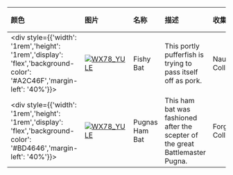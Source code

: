 | 颜色                                                                                                                        | 图片                                                                                                                                                                 | 名称                    | 描述                                                              | 收集             | 品质    | 交易 |
| :-------------------------------------------------------------------------------------------------------------------------- | :------------------------------------------------------------------------------------------------------------------------------------------------------------------- | :---------------------- | :---------------------------------------------------------------- | :--------------- | :------ | :--- |
| <div style={{'width': '1rem','height': '1rem','display': 'flex','background-color': '#A2C46F','margin-left': '40%'}}></div> | [![WX78_YULE](https://items.kleientertainment.com/images/DST/HAMBAT_NAUTICAL/small)](https://items.kleientertainment.com/images/DST/HAMBAT_NAUTICAL/small)                                                             | Fishy Bat                                 | This portly pufferfish is trying to pass itself off as pork.                                                                                                                                                                                                                                                                               | Nautical Collection             | Loyal                    | 否   |
| <div style={{'width': '1rem','height': '1rem','display': 'flex','background-color': '#BD4646','margin-left': '40%'}}></div> | [![WX78_YULE](https://items.kleientertainment.com/images/DST/HAMBAT_SPIRALCUT/small)](https://items.kleientertainment.com/images/DST/HAMBAT_SPIRALCUT/small)                                                           | Pugnas Ham Bat                           | This ham bat was fashioned after the scepter of the great Battlemaster Pugna.                                                                                                                                                                                                                                                              | Forge Collection                | Elegant                  | 否   |
